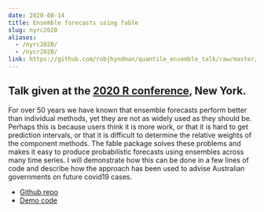 ```yaml
---
date: 2020-08-14
title: Ensemble forecasts using fable
slug: nyrc2020
aliases:
  - /nyrc2020/
  - /nycr2020/
link: https://github.com/robjhyndman/quantile_ensemble_talk/raw/master/ensembles_NYCR_2020.pdf
---
```


## Talk given at the [2020 R conference](https://rstats.ai/nyr/), New York.

For over 50 years we have known that ensemble forecasts perform better than individual methods, yet they are not as widely used as they should be. Perhaps this is because users think it is more work, or that it is hard to get prediction intervals, or that it is difficult to determine the relative weights of the component methods. The fable package solves these problems and makes it easy to produce probabilistic forecasts using ensembles across many time series. I will demonstrate how this can be done in a few lines of code and describe how the approach has been used to advise Australian governments on future covid19 cases.

 * [Github repo](https://github.com/robjhyndman/quantile_ensemble_talk)
 * [Demo code](https://github.com/robjhyndman/quantile_ensemble_talk/blob/master/demo.R)
